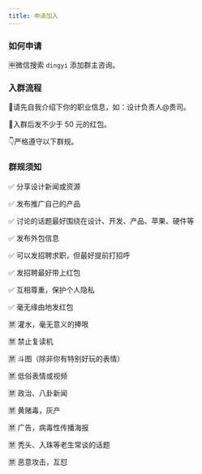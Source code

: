 ```yaml
---
title: 申请加入
---
```



<Section>

### 如何申请

🈸微信搜索 `dingyi` 添加群主咨询。

</Section>

<Section>

### 入群流程

🤗请先自我介绍下你的职业信息，如：设计负责人@贵司。

🧧入群后发不少于 50 元的红包。

👇严格遵守以下群规。

</Section>

<Section>

### 群规须知

✅ 分享设计新闻或资源

✅ 发布推广自己的产品

✅ 讨论的话题最好围绕在设计、开发、产品、苹果、硬件等

✅ 发布外包信息

✅ 可以发招聘求职，但最好提前打招呼

✅ 发招聘最好带上红包

✅ 互相尊重，保护个人隐私

✅ 毫无缘由地发红包

🈲 灌水，毫无意义的捧哏

🈲 禁止复读机

🈲 斗图（除非你有特别好玩的表情）

🈲 低俗表情或视频

🈲 政治、八卦新闻

🈲 黄赌毒，灰产

🈲 广告，病毒性传播海报

🈲️ 秃头、入珠等老生常谈的话题

🈲 恶意攻击，互怼

</Section>